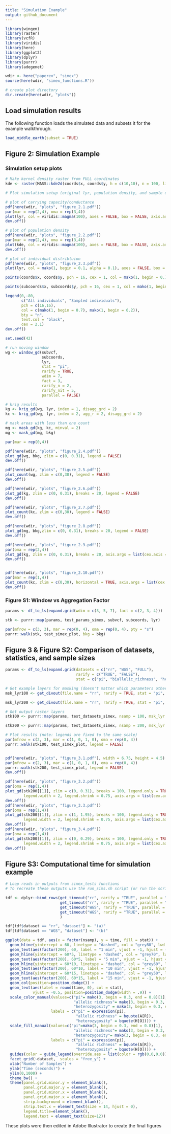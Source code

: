 ```yaml
---
title: "Simulation Example"
output: github_document
---
```

 
```r
library(wingen)
library(raster)
library(vcfR)
library(viridis)
library(here)
library(ggplot2)
library(dplyr)
library(purrr)
library(adegenet)

wdir <- here("paperex", "simex")
source(here(wdir, "simex_functions.R"))

# create plot directory
dir.create(here(wdir, "plots"))
```


## Load simulation results

The following function loads the simulated data and subsets it for the example walkthrough. 

```r
load_middle_earth(subset = TRUE)
```


## Figure 2: Simulation Example

### Simulation setup plots

```r
# Make kernel density raster from FULL coordinates
kde <- raster(MASS::kde2d(coords$x, coords$y, h = c(10,10), n = 100, lims = c(0,100,-100,0)))

# Plot simulation setup (original lyr, population density, and sample distribution)

# plot of carrying capacity/conductance
pdf(here(wdir, "plots", "figure_2.1.pdf"))
par(mar = rep(2,4), oma = rep(3,4))
plot(lyr, col = viridis::magma(100), axes = FALSE, box = FALSE, axis.args=list(cex.axis = 2), legend.shrink = 0.75, legend.width = 1.5)
dev.off()

# plot of population density
pdf(here(wdir, "plots", "figure_2.2.pdf"))
par(mar = rep(2,4), oma = rep(3,4))
plot(kde, col = viridis::magma(100), axes = FALSE, box = FALSE, axis.args = list(cex.axis = 2), legend.shrink = 0.75, legend.width = 1.5)
dev.off()

# plot of individual distribtuion
pdf(here(wdir, "plots", "figure_2.3.pdf"))
plot(lyr, col = mako(1, begin = 0.1, alpha = 0.1), axes = FALSE, box = FALSE, zlim = c(0.01,1), legend = FALSE)

points(coords$x, coords$y, pch = 16, cex = 1, col = mako(1, begin = 0.7, alpha = 0.4), xlab = "", ylab = "")

points(subcoords$x, subcoords$y, pch = 16, cex = 1, col = mako(1, begin = 0.2, alpha = 0.9), xlab = "", ylab = "")

legend(0,-80, 
       c("All individuals", "Sampled individuals"), 
       pch = c(16,16), 
       col = c(mako(1, begin = 0.7), mako(1, begin = 0.2)),
       bty = "n",
       text.col = "black",
       cex = 2.1)
dev.off()
```

```r
set.seed(42)

# run moving window
wg <- window_gd(subvcf, 
                subcoords, 
                lyr, 
                stat = "pi", 
                rarify = TRUE, 
                wdim = 7, 
                fact = 3, 
                rarify_n = 2, 
                rarify_nit = 5, 
                parallel = FALSE)

# krig results
kg <- krig_gd(wg, lyr, index = 1, disagg_grd = 2)
kc <- krig_gd(wg, lyr, index = 2, agg_r = 2, disagg_grd = 2)

# mask areas with less than one count
mg <- mask_gd(kg, kc, minval = 2)
mg <- mask_gd(mg, bkg)

par(mar = rep(0,4))

pdf(here(wdir, "plots", "figure_2.4.pdf"))
plot_gd(wg, bkg, zlim = c(0, 0.31), legend = FALSE)
dev.off()

pdf(here(wdir, "plots", "figure_2.5.pdf"))
plot_count(wg, zlim = c(0,30), legend = FALSE)
dev.off()

pdf(here(wdir, "plots", "figure_2.6.pdf"))
plot_gd(kg, zlim = c(0, 0.31), breaks = 20, legend = FALSE)
dev.off()

pdf(here(wdir, "plots", "figure_2.7.pdf"))
plot_count(kc, zlim = c(0,30), legend = FALSE)
dev.off()

pdf(here(wdir, "plots", "figure_2.8.pdf"))
plot_gd(mg, bkg,zlim = c(0, 0.31), breaks = 20, legend = FALSE)
dev.off()

pdf(here(wdir, "plots", "figure_2.9.pdf"))
par(oma = rep(2,4))
plot_gd(kg, zlim = c(0, 0.31), breaks = 20, axis.args = list(cex.axis = 1.75), legend.shrink = 0.7, legend.width = 1.5, legend.only = TRUE)
dev.off()


pdf(here(wdir, "plots", "figure_2.10.pdf"))
par(mar = rep(1,4))
plot_count(kc, zlim = c(0,30), horizontal = TRUE, axis.args = list(cex.axis = 2), legend.shrink = 0.3, legend.width = 1, legend.only = TRUE)
dev.off()
```

### Figure S1: Window vs Aggregation Factor

```r
params <- df_to_ls(expand.grid(wdim = c(3, 5, 7), fact = c(2, 3, 4)))

stk <- purrr::map(params, test_params_simex, subvcf, subcoords, lyr)

par(mfrow = c(3, 3), mar = rep(0, 4), oma = rep(0, 4), pty = "s")
purrr::walk(stk, test_simex_plot, bkg = bkg)
```

## Figure 3 & Figure S2: Comparison of datasets, statistics, and sample sizes

```r
params <- df_to_ls(expand.grid(datasets = c("rr", "WGS", "FULL"),
                               rarify = c("TRUE", "FALSE"),
                               stat = c("pi", "biallelic_richness", "heterozygosity")))

# Get example layers for masking (doesn't matter which parameters other than nsamp)
msk_lyr100 <- get_divout(file.name = "rr", rarify = TRUE, stat = "pi", nsamp = 100)

msk_lyr200 <- get_divout(file.name = "rr", rarify = TRUE, stat = "pi", nsamp = 200)

# Get output raster layers
stk100 <- purrr::map(params, test_datasets_simex, nsamp = 100, msk_lyr = msk_lyr100)

stk200 <- purrr::map(params, test_datasets_simex, nsamp = 200, msk_lyr = msk_lyr200)

# Plot results (note: legends are fixed to the same scale)
par(mfrow = c(2, 3), mar = c(1, 0, 1, 0), oma = rep(0, 4))
purrr::walk(stk100, test_simex_plot, legend = FALSE)


pdf(here(wdir, "plots", "figure_3.1.pdf"), width = 6.75, height = 4.5)
par(mfrow = c(2, 3), mar = c(1, 0, 1, 0), oma = rep(0, 4))
purrr::walk(stk200, test_simex_plot, legend = FALSE)
dev.off()

pdf(here(wdir, "plots", "figure_3.2.pdf"))
par(oma = rep(1,4))
plot_gd(stk200[[1]], zlim = c(0, 0.31), breaks = 100, legend.only = TRUE, 
        legend.width = 2, legend.shrink = 0.75, axis.args = list(cex.axis = 2))
dev.off()
pdf(here(wdir, "plots", "figure_3.3.pdf"))
par(oma = rep(1,4))
plot_gd(stk200[[1]], zlim = c(1, 1.95), breaks = 100, legend.only = TRUE, 
        legend.width = 2, legend.shrink = 0.75, axis.args = list(cex.axis = 2))
dev.off()
pdf(here(wdir, "plots", "figure_3.4.pdf"))
par(oma = rep(1,4))
plot_gd(stk200[[1]], zlim = c(0, 0.29), breaks = 100, legend.only = TRUE, 
        legend.width = 2, legend.shrink = 0.75, axis.args = list(cex.axis = 2))
dev.off()
```

## Figure S3: Computational time for simulation example

```r
# Loop reads in outputs from simex_tests functions
# To recreate these outputs use the run_sims.sh script (or run the scripts within simex_tests individually)

tdf <- dplyr::bind_rows(get_timeout("rr", rarify = "TRUE", parallel = "FALSE", nsamp = 100),
                        get_timeout("rr", rarify = "TRUE", parallel = "FALSE", nsamp = 200),
                        get_timeout("WGS", rarify = "TRUE", parallel = "TRUE", nsamp = 100),
                        get_timeout("WGS", rarify = "TRUE", parallel = "TRUE", nsamp = 200)
                        )

tdf[tdf$dataset == "rr", "dataset"] <- "(a)"
tdf[tdf$dataset == "WGS", "dataset"] <- "(b)"

ggplot(data = tdf, aes(x = factor(nsamp), y = time, fill = stat)) +
  geom_hline(yintercept = 60, linetype = "dashed", col = "grey80", lwd = 1) + 
  geom_text(aes(factor(200), 60, label = "1 min", vjust = -1, hjust = -0.7), col = "grey80", fontface = "italic") +
  geom_hline(yintercept = 60*5, linetype = "dashed", col = "grey70", lwd = 1) + 
  geom_text(aes(factor(200), 60*5, label = "5 min", vjust = -1, hjust = -0.7), col = "grey70", fontface = "italic") +
  geom_hline(yintercept = 60*10, linetype = "dashed", col = "grey60", lwd = 1) + 
  geom_text(aes(factor(200), 60*10, label = "10 min", vjust = -1, hjust = -0.4), col = "grey60", fontface = "italic") +
  geom_hline(yintercept = 60*15, linetype = "dashed", col = "grey50", lwd = 1) + 
  geom_text(aes(factor(200), 60*15, label = "15 min", vjust = -1, hjust = -0.4), col = "grey50", fontface = "italic") +
  geom_col(position=position_dodge()) +
  geom_text(aes(label = round(time, 0), col = stat), 
            vjust = -0.5, position=position_dodge(width = .9)) + 
  scale_color_manual(values=c("pi"= mako(3, begin = 0.3, end = 0.8)[1], 
                              "allelic richness"= mako(3, begin = 0.3, end = 0.8)[2],
                              "heterozygosity" = mako(3, begin = 0.3, end = 0.8)[3]), 
                    labels = c("pi" = expression(pi),
                               "allelic richness" = bquote(A[R]),
                               "heterozygosity" = bquote(H[O]))) +
  scale_fill_manual(values=c("pi"=mako(3, begin = 0.3, end = 0.8)[1], 
                              "allelic richness"= mako(3, begin = 0.3, end = 0.8)[2],
                              "heterozygosity"= mako(3, begin = 0.3, end = 0.8)[3]), 
                    labels = c("pi" = expression(pi),
                               "allelic richness" = bquote(A[R]),
                               "heterozygosity" = bquote(H[O]))) +
  guides(color = guide_legend(override.aes = list(color = rgb(0,0,0,0)))) +
  facet_grid(~dataset,  scales = "free_y") +
  xlab("Number of Samples") +
  ylab("Time (seconds)") +
  ylim(0,1000) +
  theme_bw() +
  theme(panel.grid.minor.y = element_blank(), 
        panel.grid.major.y = element_blank(),
        panel.grid.minor.x = element_blank(), 
        panel.grid.major.x = element_blank(),
        strip.background = element_blank(),
        strip.text.x = element_text(size = 14, hjust = 0),
        legend.title=element_blank(),
        legend.text = element_text(size=12))

```

These plots were then edited in Adobe Illustrator to create the final figures
